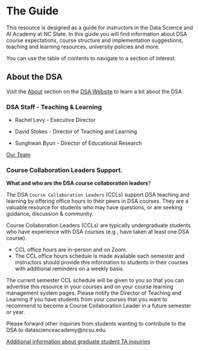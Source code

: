 # The Guide

This resource is designed as a guide for instructors in the Data Science and AI Academy at NC State. In this guide you will find information about DSA course expectations, course structure and implementation suggestions, teaching and learning resources, university policies and more.

You can use the table of contents to navigate to a section of interest.

## About the DSA

Visit the [About](https://datascienceacademy.ncsu.edu/about/) section on the [DSA Website](https://datascienceacademy.ncsu.edu/) to learn a bit about the DSA.

### DSA Staff - Teaching & Learning

 - Rachel Levy - Executive Director

 
 - David Stokes - Director of Teaching and Learning


 - Sunghwan Byun - Director of Educational Research


[Our Team](https://datascienceacademy.ncsu.edu/about/our-team/)

### Course Collaboration Leaders Support.

**What and who are the DSA course collaboration leaders**?

The DSA `Course Collaboration Leaders` (CCLs) support DSA teaching and learning by offering office hours to their peers in DSA courses. They are a valuable resource for students who may have questions, or are seeking guidance, discussion & community.

Course Collaboration Leaders (CCLs) are typically undergraduate students who have experience with DSA courses (e.g., have taken at least one DSA course). 

 - CCL office hours are in-person and on Zoom. 
 - The CCL office hours schedule is made available each semester and instructors should provide this information to students in their courses with additional reminders on a weekly basis.

The current semester CCL schedule will be given to you so that you can advertise this resource in your courses and on your course learning management system pages. Please notify the Director of Teaching and Learning if you have students from your courses that you want to recommend to become a Course Collaboration Leader in a future semester or year.

Please forward other inquiries from students wanting to contribute to the DSA to datascienceacademy@ncsu.edu.  

[Additional information about graduate student TA inquiries](https://docs.google.com/document/d/1VPfx_Ib2ToiO3eP1ipACCrsnoFTWcJNVhCXyESGf5PY/edit?usp=sharing)


